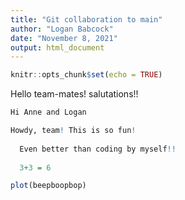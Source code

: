 ```yaml
---
title: "Git collaboration to main"
author: "Logan Babcock"
date: "November 8, 2021"
output: html_document
---
```


```r
knitr::opts_chunk$set(echo = TRUE)
```

Hello team-mates! salutations!!


```r
Hi Anne and Logan
```





```r

Howdy, team! This is so fun!
  
  Even better than coding by myself!!
  
  3+3 = 6 

plot(beepboopbop)

```

